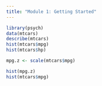 ```yaml
---
title: "Module 1: Getting Started"
---
```




```r
library(psych)
data(mtcars)
describe(mtcars)
hist(mtcars$mpg)
hist(mtcars$hp)

```


```r
mpg.z <- scale(mtcars$mpg)

hist(mpg.z)
hist(mtcars$mpg)

```

